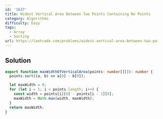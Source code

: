 ```yaml
---
id: '1637'
title: Widest Vertical Area Between Two Points Containing No Points
category: Algorithms
difficulty: Easy
tags:
  - Array
  - Sorting
url: https://leetcode.com/problems/widest-vertical-area-between-two-points-containing-no-points
---
```


## Solution

```typescript filename="solution.ts" copy
export function maxWidthOfVerticalArea(points: number[][]): number {
  points.sort((a, b) => a[0] - b[0]);

  let maxWidth = 0;
  for (let i = 1; i < points.length; i++) {
    const width = points[i][0] - points[i - 1][0];
    maxWidth = Math.max(width, maxWidth);
  }
  return maxWidth;
}
```
